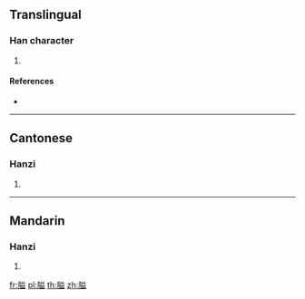 {{character info/new}}
==Translingual==

===Han character===
{{Han char|rn=130|rad=肉|as=10|sn=14|four=78217|canj=BTCT}}

# {{defn|Han|sort=肉10}}

====References====
* {{Han ref|kx=0991.040|dkj=29773|dj=1443.230|hdz=32104.100|uh=8189|ud=33161|bh=E3A4|bd=58276}}

----

==Cantonese==

===Hanzi===
{{yue-hanzi|jyut=|y=yik1}}

# {{defn|lang=yue|sort=肉10}}

----

==Mandarin==

===Hanzi===
{{cmn-hanzi|pin=[[yì]] ([[yi4]])|wg=i<sup>4</sup>}}

# {{defn|lang=cmn|sort=肉10}}

[[fr:膉]]
[[pl:膉]]
[[th:膉]]
[[zh:膉]]